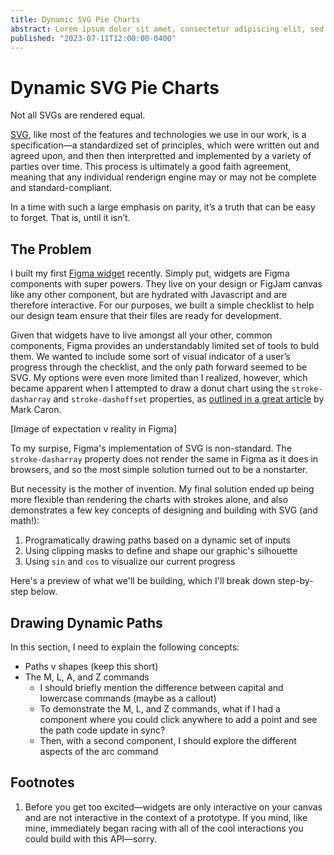 ```yaml
---
title: Dynamic SVG Pie Charts
abstract: Lorem ipsum dolor sit amet, consectetur adipiscing elit, sed do eiusmod tempor incididunt ut labore et dolore magna aliqua. Ut enim ad minim veniam, quis nostrud exercitation ullamco laboris nisi ut aliquip ex ea commodo consequat.
published: "2023-07-11T12:00:00-0400"
---
```


# Dynamic SVG Pie Charts

Not all SVGs are rendered equal.

[SVG](https://www.w3.org/TR/SVG2/), like most of the features and technologies we use in our work, is a specification—a standardized set of principles, which were written out and agreed upon, and then then interpretted and implemented by a variety of parties over time. This process is ultimately a good faith agreement, meaning that any individual renderign engine may or may not be complete and standard-compliant.

In a time with such a large emphasis on parity, it’s a truth that can be easy to forget. That is, until it isn’t.

## The Problem

I built my first [Figma widget](https://www.figma.com/widget-docs/) recently. Simply put, widgets are Figma components with super powers. They live on your design or FigJam canvas like any other component, but are hydrated with Javascript and are therefore interactive. For our purposes, we built a simple checklist to help our design team ensure that their files are ready for development.

Given that widgets have to live amongst all your other, common components, Figma provides an understandably limited set of tools to buld them. We wanted to include some sort of visual indicator of a user’s progress through the checklist, and the only path forward seemed to be SVG. My options were even more limited than I realized, however, which became apparent when I attempted to draw a donut chart using the `stroke-dasharray` and `stroke-dashoffset` properties, as [outlined in a great article](https://heyoka.medium.com/scratch-made-svg-donut-pie-charts-in-html5-2c587e935d72) by Mark Caron.

[Image of expectation v reality in Figma]

To my surpise, Figma's implementation of SVG is non-standard. The `stroke-dasharray` property does not render the same in Figma as it does in browsers, and so the most simple solution turned out to be a nonstarter.

But necessity is the mother of invention. My final solution ended up being more flexible than rendering the charts with strokes alone, and also demonstrates a few key concepts of designing and building with SVG (and math!):

1. Programatically drawing paths based on a dynamic set of inputs
2. Using clipping masks to define and shape our graphic's silhouette
3. Using `sin` and `cos` to visualize our current progress

Here's a preview of what we'll be building, which I'll break down step-by-step below.

<ProgressIndicator />

## Drawing Dynamic Paths

In this section, I need to explain the following concepts:

- Paths v shapes (keep this short)
- The M, L, A, and Z commands
  - I should briefly mention the difference between capital and lowercase commands (maybe as a callout)
  - To demonstrate the M, L, and Z commands, what if I had a component where you could click anywhere to add a point and see the path code update in sync?
  - Then, with a second component, I should explore the different aspects of the arc command

<PathDrawing />

## Footnotes

1. Before you get too excited—widgets are only interactive on your canvas and are not interactive in the context of a prototype. If you mind, like mine, immediately began racing with all of the cool interactions you could build with this API—sorry.
